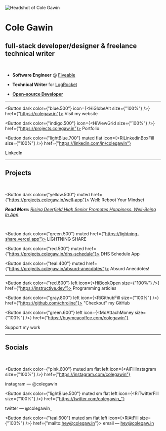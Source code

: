 
![Headshot of Cole Gawin](/img/header.png)

# Cole Gawin

## full-stack developer/designer & freelance technical writer

<br />

- **Software Engineer** @ [Fiveable](https://fiveable.me)

- **Technical Writer** for [LogRocket](https://blog.logrocket.com)

- [**Open-source Developer**](https://github.com/chroline)

---

<Button dark color={"blue.500"} icon={<HiGlobeAlt size={"100%"} />} href={"https://colegaw.in"}>
  <span>Visit my website</span>
</Button>

<Button dark color={"indigo.500"} icon={<HiViewGrid size={"100%"} />} href={"https://projects.colegaw.in"}>
  <span>Portfolio</span>
</Button>

<Button
  dark
  color={"lightBlue.700"}
  muted
  flat
  icon={<RiLinkedinBoxFill size={"100%"} />}
  href={"https://linkedin.com/in/colegawin"}
>
  <span>LinkedIn</span>
</Button>

---

## Projects

<br />

<Button dark color={"yellow.500"} muted href={"https://projects.colegaw.in/well-app"}>
  <span>Well: Reboot Your Mindset</span>
</Button>

**<em>Read More: </em>**
_[Rising Deerfield High Senior Promotes Happiness, Well-Being In App](https://patch.com/illinois/deerfield/rising-deerfield-high-senior-promotes-happiness-well-being-app)_

<br />

<Button dark color={"green.500"} muted href={"https://lightning-share.vercel.app"}>
  <span>LIGHTNING SHARE</span>
</Button>

<Button dark color={"red.500"} muted href={"https://projects.colegaw.in/dhs-schedule"}>
  <span>DHS Schedule App</span>
</Button>

<Button dark color={"teal.400"} muted href={"https://projects.colegaw.in/absurd-anecdotes"}>
  <span>Absurd Anecdotes!</span>
</Button>

---

<Button dark color={"red.600"} left icon={<HiBookOpen size={"100%"} />} href={"https://instructive.dev"}>
  <span>Programming articles</span>
</Button>

<Button dark color={"gray.800"} left icon={<RiGithubFill size={"100%"} />} href={"https://github.com/chroline"}>
  <span>"Checkout" my GitHub</span>
</Button>

<Button
  dark
  color={"green.600"}
  left
  icon={<MdAttachMoney size={"100%"} />}
  href={"https://buymeacoffee.com/colegawin"}
>
  <span>Support my work</span>
</Button>

---

## Socials

<br />

<Button
  dark
  color={"pink.600"}
  muted
  sm
  flat
  left
  icon={<AiFillInstagram size={"100%"} />}
  href={"https://instagram.com/colegawin"}
>
  <span>instagram — @colegawin</span>
</Button>

<Button
  dark
  color={"lightBlue.500"}
  muted
  sm
  flat
  left
  icon={<RiTwitterFill size={"100%"} />}
  href={"https://twitter.com/colegawin_"}
>
  <span>twitter — @colegawin_</span>
</Button>

<Button dark color={"teal.600"} muted sm flat left icon={<RiAtFill size={"100%"} />} href={"mailto:hey@colegaw.in"}>
  <span>email — hey@colegaw.in</span>
</Button>
